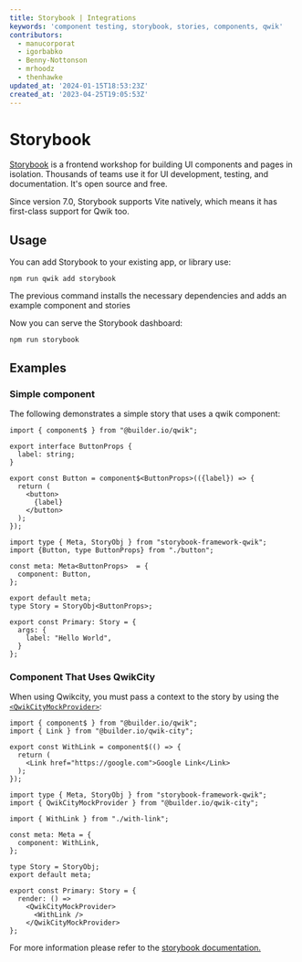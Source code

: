 ```yaml
---
title: Storybook | Integrations
keywords: 'component testing, storybook, stories, components, qwik'
contributors:
  - manucorporat
  - igorbabko
  - Benny-Nottonson
  - mrhoodz
  - thenhawke
updated_at: '2024-01-15T18:53:23Z'
created_at: '2023-04-25T19:05:53Z'
---
```


# Storybook

[Storybook](https://storybook.js.org/) is a frontend workshop for building UI components and pages in isolation. Thousands of teams use it for UI development, testing, and documentation. It's open source and free.

Since version 7.0, Storybook supports Vite natively, which means it has first-class support for Qwik too.

## Usage

You can add Storybook to your existing app, or library use:

```shell
npm run qwik add storybook
```

The previous command installs the necessary dependencies and adds an example component and stories

Now you can serve the Storybook dashboard:

```shell
npm run storybook
```

## Examples

### Simple component

The following demonstrates a simple story that uses a qwik component:

```tsx title="src/components/button.tsx"
import { component$ } from "@builder.io/qwik";

export interface ButtonProps {
  label: string;
}

export const Button = component$<ButtonProps>(({label}) => {
  return (
    <button>
      {label}
    </button>
  );
});
```

```tsx title="src/components/button.stories.tsx"
import type { Meta, StoryObj } from "storybook-framework-qwik";
import {Button, type ButtonProps} from "./button";

const meta: Meta<ButtonProps>  = {
  component: Button,
};

export default meta;
type Story = StoryObj<ButtonProps>; 

export const Primary: Story = {
  args: {
    label: "Hello World", 
  }
};
```

### Component That Uses QwikCity

When using Qwikcity, you must pass a context to the story by using the [`<QwikCityMockProvider>`](https://qwik.dev/docs/api/#qwikcitymockprovider):

```tsx title="src/components/with-link.tsx"
import { component$ } from "@builder.io/qwik";
import { Link } from "@builder.io/qwik-city";

export const WithLink = component$(() => {
  return (
    <Link href="https://google.com">Google Link</Link>
  );
});
```

```tsx title="src/components/with-link.stories.tsx"
import type { Meta, StoryObj } from "storybook-framework-qwik";
import { QwikCityMockProvider } from "@builder.io/qwik-city";

import { WithLink } from "./with-link";

const meta: Meta = {
  component: WithLink,
};

type Story = StoryObj;
export default meta;

export const Primary: Story = {
  render: () =>
    <QwikCityMockProvider>
      <WithLink />
    </QwikCityMockProvider>
};
```

For more information please refer to the [storybook documentation.](https://storybook.js.org/docs)
